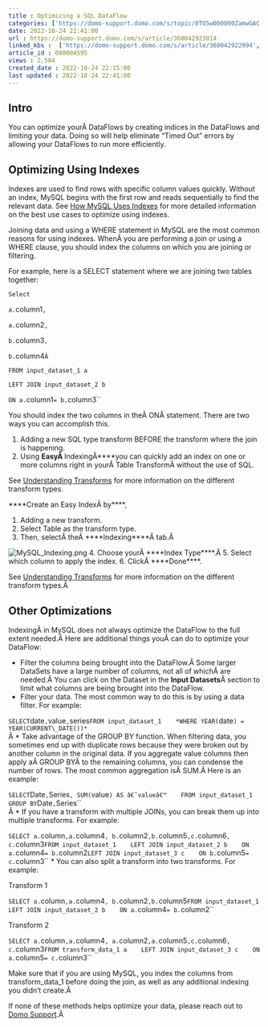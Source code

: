 ```yaml
---
title : Optimizing a SQL DataFlow
categories: ['https://domo-support.domo.com/s/topic/0TO5w000000ZamwGAC']
date: 2022-10-24 22:41:00
url : https://domo-support.domo.com/s/article/360042923014
linked_kbs :  ['https://domo-support.domo.com/s/article/360042922994', 'https://domo-support.domo.com/s/article/360042925494', 'https://domo-support.domo.com/s/knowledge-base', 'https://domo-support.domo.com/s/article/360043429953', 'https://domo-support.domo.com/s/article/360042922874', 'https://domo-support.domo.com/s/article/360043429933', 'https://domo-support.domo.com/s/article/360043429693', 'https://domo-support.domo.com/s/topic/0TO5w000000ZamwGAC', 'https://domo-support.domo.com/s/article/360042923014', 'https://domo-support.domo.com/s/article/360043429913']
article_id : 000004595
views : 2,504
created_date : 2022-10-24 22:15:00
last updated : 2022-10-24 22:41:00
---
```




Intro
-----


You can optimize yourÂ DataFlows by creating indices in the DataFlows and limiting your data. Doing so will help eliminate "Timed Out" errors by allowing your DataFlows to run more efficiently.


Optimizing Using Indexes
------------------------


Indexes are used to find rows with specific column values quickly. Without an index, MySQL begins with the first row and reads sequentially to find the relevant data. See [How MySQL Uses Indexes](index.html "Optimizing an SQL DataFlow") for more detailed information on the best use cases to optimize using indexes.


Joining data and using a WHERE statement in MySQL are the most common reasons for using indexes. WhenÂ you are performing a join or using a WHERE clause, you should index the columns on which you are joining or filtering.


For example, here is a SELECT statement where we are joining two tables together:


`Select` 


`a.`column1`,` 


`a.`column2`,` 


`b.`column3`,` 


`b.`column4`Â`


`FROM input_dataset_1 a`


`LEFT JOIN input_dataset_2 b`


`ON a.`column1` = b.`column3``


You should index the two columns in theÂ ONÂ statement. There are two ways you can accomplish this.


1. Adding a new SQL type transform BEFORE the transform where the join is happening.
2. Using **EasyÂ **IndexingÂ****you can quickly add an index on one or more columns right in yourÂ Table TransformÂ without the use of SQL.


See [Understanding Transforms](..\creating_a_sql_dataflow\index.html "Creating an SQL DataFlow") for more information on the different transform types.


****Create an Easy IndexÂ by****,


1. Adding a new transform.
2. Select Table as the transform type.
3. Then, selectÂ theÂ ****Indexing****Â tab.Â   
  
![MySQL_Indexing.png](MySQL_Indexing.png)
4. Choose yourÂ ****Index Type****.Â
5. Select which column to apply the index.
6. ClickÂ ****Done****.


See [Understanding Transforms](..\creating_a_sql_dataflow\index.html "Creating an SQL DataFlow") for more information on the different transform types.Â 


Other Optimizations
-------------------


IndexingÂ in MySQL does not always optimize the DataFlow to the full extent needed.Â Here are additional things youÂ can do to optimize your DataFlow:



* Filter the columns being brought into the DataFlow.Â Some larger DataSets have a large number of columns, not all of whichÂ are needed.Â You can click on the Dataset in the **Input Datasets**Â section to limit what columns are being brought into the DataFlow.
* Filter your data. The most common way to do this is by using a data filter. For example:  
   
 `SELECT `date`, `value`, `series`  
 FROM input_dataset_1  
 *WHERE YEAR(`date`) = YEAR(CURRENT\_DATE())*`  
 Â
* Take advantage of the GROUP BY function. When filtering data, you sometimes end up with duplicate rows because they were broken out by another column in the original data. If you aggregate value columns then apply aÂ GROUP BYÂ to the remaining columns, you can condense the number of rows. The most common aggregation isÂ SUM.Â Here is an example:  
   
 `SELECT `Date`, `Series`, SUM(`value`) AS â€˜valueâ€™  
 FROM input_dataset_1  
 GROUP BY `Date`, `Series``  
 Â
* If you have a transform with multiple JOINs, you can break them up into multiple transforms. For example:  
   
 `SELECT a.`column`,a.`column4`, b.`column2`,b.`column5`,c.`column6`, c.`column3`  
 FROM input_dataset_1  
 LEFT JOIN input_dataset_2 b  
 ON a.`column4` = b.`column2`  
 LEFT JOIN input_dataset_3 c  
 ON b.`column5` = c.`column3``
* You can also split a transform into two transforms. For example:  
   
 Transform 1  
   
 `SELECT a.`column`,a.`column4`, b.`column2`,b.`column5`  
 FROM input_dataset_1  
 LEFT JOIN input_dataset_2 b  
 ON a.`column4` = b.`column2``  
   
 Transform 2  
   
 `SELECT a.`column`,a.`column4`, a.`column2`,a.`column5`,c.`column6`, c.`column3`  
 FROM transform_data_1 a  
 LEFT JOIN input_dataset_3 c  
 ON a.`column5` = c.`column3``


Make sure that if you are using MySQL, you index the columns from transform\_data\_1 before doing the join, as well as any additional indexing you didn't create.Â 


If none of these methods helps optimize your data, please reach out to [Domo Support](..\getting_help\index.md).Â